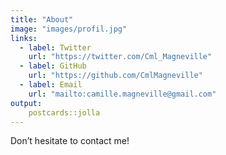 ```yaml
---
title: "About"
image: "images/profil.jpg"
links:
  - label: Twitter
    url: "https://twitter.com/Cml_Magneville"
  - label: GitHub
    url: "https://github.com/CmlMagneville"
  - label: Email
    url: "mailto:camille.magneville@gmail.com"
output:
    postcards::jolla
---
```

 
Don't hesitate to contact me!
